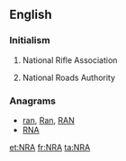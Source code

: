 ==English==
{{wikipedia|National Rifle Association}}

===Initialism===
{{en-initialism}}

# {{context|US|lang=en}} National Rifle Association
# {{context|Ireland|lang=en}} National Roads Authority

===Anagrams===
* [[ran#English|ran]], [[Ran#English|Ran]], [[RAN#English|RAN]]
* [[RNA#English|RNA]]

[[et:NRA]]
[[fr:NRA]]
[[ta:NRA]]